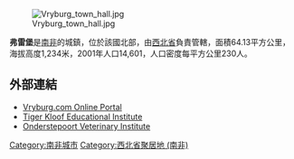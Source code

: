 [[Image:Vryburg_town_hall.jpg|right]]

'''弗雷堡'''是[[南非|南非]]的城鎮，位於該國北部，由[[西北省_(南非)|西北省]]負責管轄，面積64.13平方公里，海拔高度1,234米，2001年人口14,601，人口密度每平方公里230人。

==外部連結==
* [https://web.archive.org/web/20190816044639/http://vryburg.com/ Vryburg.com Online Portal]
* [http://www.tigerkloof.nw.school.za/ Tiger Kloof Educational Institute] {{Wayback|url=http://www.tigerkloof.nw.school.za/ |date=20071112162330 }}
* [https://web.archive.org/web/20050414155701/http://www.arc.agric.za/institutes/ovi/ Onderstepoort Veterinary Institute]

{{SouthAfrica-geo-stub}}
[[Category:南非城市|Category:南非城市]]
[[Category:西北省聚居地_(南非)|Category:西北省聚居地 (南非)]]